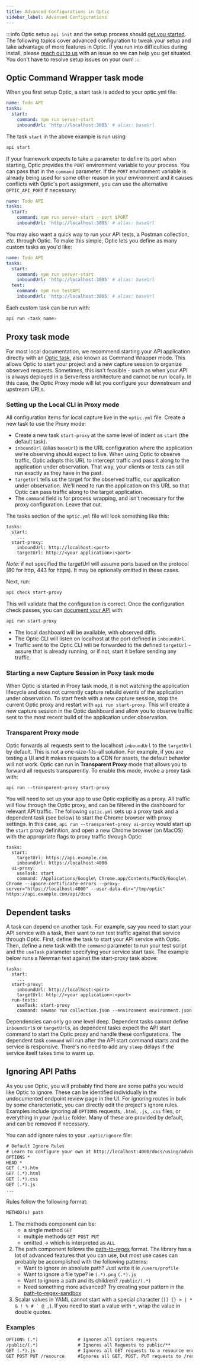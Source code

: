 ```yaml
---
title: Advanced Configurations in Optic
sidebar_label: Advanced Configurations
---
```


:::info Optic setup
`api init` and the setup process should [get you started](/docs/). The following topics cover advanced configuration to tweak your setup and take advantage of more features in Optic. If you run into difficulties during install, please [reach out to us](https://github.com/opticdev/optic/issues/new?title=Install%20Issue) with an issue so we can help you get situated. You don't have to resolve setup issues on your own!
:::

## Optic Command Wrapper task mode

When you first setup Optic, a start task is added to your optic.yml file:

``` yaml
name: Todo API
tasks:
  start:
    command: npm run server-start 
    inboundUrl: 'http://localhost:3005' # alias: baseUrl
```

The task `start` in the above example is run using:

``` bash
api start
```

If your framework expects to take a parameter to define its port when starting, Optic provides the `PORT` environment variable to your process. You can pass that in the `command` parameter. If the `PORT` environment variable is already being used for some other reason in your environment and it causes conflicts with Optic's port assignment, you can use the alternative `OPTIC_API_PORT` if necessary:

``` yaml
name: Todo API
tasks:
  start:
    command: npm run server-start --port $PORT
    inboundUrl: 'http://localhost:3005' # alias: baseUrl
```

You may also want a quick way to run your API tests, a Postman collection, _etc._ through Optic. To make this simple, Optic lets you define as many custom tasks as you'd like:

```yaml
name: Todo API
tasks:
  start:
    command: npm run server-start
    inboundUrl: 'http://localhost:3005' # alias: baseUrl
  test:
    command: npm run testAPI
    inboundUrl: 'http://localhost:3005' # alias: baseUrl
```

Each custom task can be run with:

``` bash
api run <task name>
```

## Proxy task mode

For most local documentation, we recommend starting your API application directly with an [Optic task](/docs/), also known as Command Wrapper mode. This allows Optic to start your project and a new capture session to organize observed requests. Sometimes, this isn't feasible - such as when your API is always deployed in a Serverless architecture and cannot be run locally. In this case, the Optic Proxy mode will let you configure your downstream and upstream URLs.

### Setting up the Local CLI in Proxy mode

All configuration items for local capture live in the `optic.yml` file. Create a new task to use the Proxy mode:

- Create a new task `start-proxy` at the same level of indent as `start` (the default task).
- `inboundUrl` (alias `baseUrl`) is the URL configuration where the application we're observing should expect to live. When using Optic to observe traffic, Optic adopts this URL to intercept traffic and pass it along to the application under observation. That way, your clients or tests can still run exactly as they have in the past.
- `targetUrl` tells us the target for the observed traffic, our application under observation. We'll need to run the application on this URL so that Optic can pass traffic along to the target application.
- The `command` field is for process wrapping, and isn't necessary for the proxy configuration. Leave that out.

The tasks section of the `optic.yml` file will look something like this:

```
tasks:
  start:
    ...
  start-proxy:
    inboundUrl: http://localhost:<port>
    targetUrl: http://<your application>:<port>

```

*Note:* if not specified the targetUrl will assume ports based on the protocol (80 for http, 443 for https). It may be optionally omitted in these cases. 

Next, run:

``` bash
api check start-proxy
```` 

This will validate that the configuration is correct. Once the configuration check passes, you can [document your API](/docs/using/baseline) with:

``` bash
api run start-proxy
``` 

- The local dashboard will be available, with observed diffs.
- The Optic CLI will listen on localhost at the port defined in `inboundUrl`.
- Traffic sent to the Optic CLI will be forwarded to the defined `targetUrl` - assure that is already running, or if not, start it before sending any traffic.

### Starting a new Capture Session in Poxy task mode

When Optic is started in Proxy task mode, it is not watching the application lifecycle and does not currently capture rebuild events of the application under observation. To start fresh with a new capture session, stop the current Optic proxy and restart with `api run start-proxy`. This will create a new capture session in the Optic dashboard and allow you to observe traffic sent to the most recent build of the application under observation.

### Transparent Proxy mode

Optic forwards all requests sent to the localhost `inboundUrl` to the `targetUrl` by default. This is not a one-size-fits-all solution. For example, if you are testing a UI and it makes requests to a CDN for assets, the default behavior will not work. Optic can run in **Transparent Proxy** mode that allows you to forward all requests transparently. To enable this mode, invoke a proxy task with:

```
api run --transparent-proxy start-proxy
```

You will need to set up your app to use Optic explicitly as a proxy. All traffic will flow through the Optic proxy, and can be filtered in the dashboard for relevant API traffic. The following `optic.yml` sets up a proxy task and a dependent task (see below) to start the Chrome browser with proxy settings. In this case, `api run --transparent-proxy ui-proxy` would start up the `start` proxy definition, and open a new Chrome browser (on MacOS) with the appropriate flags to proxy traffic through Optic:

```
tasks:
  start:
    targetUrl: https://api.example.com
    inboundUrl: https://localhost:4000
  ui-proxy:
    useTask: start
    command: /Applications/Google\ Chrome.app/Contents/MacOS/Google\ Chrome --ignore-certificate-errors --proxy-server="https://localhost:4000" --user-data-dir="/tmp/optic" https://api.example.com/api/docs
```

## Dependent tasks

A task can depend on another task. For example, say you need to start your API service with a task, then want to run test traffic against that service through Optic. First, define the task to start your API service with Optic. Then, define a new task with the `command` parameter to run your test script and the `useTask` parameter specifying your service start task. The example below runs a Newman test against the start-proxy task above:

```
tasks:
  start:
    ...
  start-proxy:
    inboundUrl: http://localhost:<port>
    targetUrl: http://<your application>:<port>
  run-tests:
    useTask: start-proxy
    command: newman run collection.json --environment environment.json

```

Dependencies can only go one level deep. Dependent tasks cannot define `inboundUrl`s or `targetUrl`s, as dependent tasks expect the API start command to start the Optic proxy and handle these configurations. The dependent task `command` will run after the API start command starts and the service is responsive. There's no need to add any `sleep` delays if the service itself takes time to warm up.

## Ignoring API Paths

As you use Optic, you will probably find there are some paths you would like Optic to ignore. These can be identified individually in the undocumented endpoint review page in the UI. For ignoring routes in bulk by some characteristic, you can directly edit the project's ignore rules. Examples include ignoring all `OPTIONS` requests, `.html`, `.js`, `.css` files, or everything in your `/public` folder. Many of these are provided by default, and can be removed if necessary.

You can add ignore rules to your `.optic/ignore` file:

``` txt
# Default Ignore Rules
# Learn to configure your own at http://localhost:4000/docs/using/advanced-configuration#ignoring-api-paths
OPTIONS *
HEAD *
GET (.*).htm
GET (.*).html
GET (.*).css
GET (.*).js
...
```

Rules follow the following format: 

``` txt
METHOD(s) path
```

1. The methods component can be:
    - a single method `GET`
    - multiple methods `GET POST PUT`
    - omitted -> which is interpreted as `ALL`
1. The path component follows the [path-to-regex](https://www.npmjs.com/package/path-to-regexp) format. The library has a lot of advanced features that you can use, but most use cases can probably be accomplished with the following patterns:
    - Want to ignore an absolute path? Just write it ie `/users/profile`
    - Want to ignore a file type? ie `(.*).png`  `(.*).js`
    - Want to ignore a path and its children? `/public/(.*)`
    - Need something more advanced? Try creating your pattern in the [path-to-regex-sandbox](http://forbeslindesay.github.io/express-route-tester/)
1. Scalar values in YAML cannot start with a special character (`` [] {} > | * & ! % # ` @ , ``). If you need to start a value with `*`, wrap the value in double quotes.

### Examples

``` txt
OPTIONS (.*)               # Ignores all Options requests
/public/(.*)               # Ignores all Requests to public/**
GET (.*).js                # Ignores all GET requests to a resource ending in .js
GET POST PUT /resource     #Ignores all GET, POST, PUT requests to /resource
```

